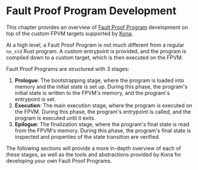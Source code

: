 # Fault Proof Program Development

This chapter provides an overview of [Fault Proof Program](/glossary#fault-proof-program) development
on top of the custom FPVM targets supported by [Kona][kona].

At a high level, a Fault Proof Program is not much different from a regular `no_std` Rust program. A custom entrypoint is provided, and the program
is compiled down to a custom target, which is then executed on the FPVM.

Fault Proof Programs are structured with 3 stages:
1. **Prologue**: The bootstrapping stage, where the program is loaded into memory and the initial state is set up. During this phase, the program's initial
    state is written to the FPVM's memory, and the program's entrypoint is set.
1. **Execution**: The main execution stage, where the program is executed on the FPVM. During this phase, the program's entrypoint is called, and the
    program is executed until it exits.
1. **Epilogue**: The finalization stage, where the program's final state is read from the FPVM's memory. During this phase, the program's final state is
    inspected and properties of the state transition are verified.

The following sections will provide a more in-depth overview of each of these stages, as well as the tools and abstractions provided by Kona for
developing your own Fault Proof Programs.

[op-stack]: https://github.com/ethereum-optimism/optimism
[op-program]: https://github.com/ethereum-optimism/optimism/tree/develop/op-program
[cannon]: https://github.com/ethereum-optimism/optimism/tree/develop/cannon
[cannon-rs]: https://github.com/op-rs/cannon-rs
[asterisc]: https://github.com/ethereum-optimism/asterisc
[fp-specs]: https://specs.optimism.io/experimental/fault-proof/index.html
[fpp-specs]: https://specs.optimism.io/experimental/fault-proof/index.html#fault-proof-program
[preimage-specs]: https://specs.optimism.io/experimental/fault-proof/index.html#pre-image-oracle
[cannon-specs]: https://specs.optimism.io/experimental/fault-proof/cannon-fault-proof-vm.html#cannon-fault-proof-virtual-machine
[l2-output-root]: https://specs.optimism.io/protocol/proposals.html#l2-output-commitment-construction
[op-succinct]: https://github.com/succinctlabs/op-succinct
[revm]: https://github.com/bluealloy/revm

[kona]: https://github.com/op-rs/kona
[book]: https://op-rs.github.io/kona/
[issues]: https://github.com/op-rs/kona/issues
[new-issue]: https://github.com/op-rs/kona/issues/new
[contributing]: https://github.com/op-rs/kona/tree/main/CONTRIBUTING.md

[op-labs]: https://github.com/ethereum-optimism
[bad-boi-labs]: https://github.com/BadBoiLabs
